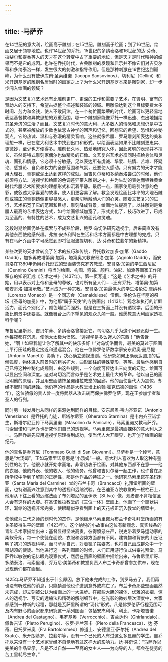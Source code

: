 ```yaml
---
---
---
```

title: ·马萨乔
---




在14世纪的意大利，绘画高于雕刻；在15世纪，雕刻高于绘画；到了16世纪，绘画又居于领导地位。也许14世纪的乔托、15世纪的多纳泰洛和16世纪的达·芬奇、拉斐尔和提香等人的天才在这个转变中占了重要的地位，但是天才是时代精神的结果而不是它的成因。也许在乔托时代，古典雕刻的发现和启示并不像它们对吉贝尔蒂和多纳泰洛一样，发生很大的刺激和指导作用。但是那种刺激在16世纪达到巅峰，为什么没有使伊库甫·圣索维诺（Iacopo Sansovinos）、切利尼（Cellini）和米开朗基罗的雕刻名居当时的画家之上？为什么米开朗基罗本来是雕刻家，却一步步闯入绘画的领域？

是因为文艺复兴艺术还有比雕刻更广、更深的工作和需要？艺术，在贤明、富有的赞助人的支持下，希望占据整个描述和装饰的领域。用雕像达到这个目标要费太多时间、劳力和金钱，使人不敢问津。在一个匆忙而繁荣的时代，绘画可以更轻易地表达基督教和异教思想的双重范围。哪一个雕刻家能像乔托一样迅速、杰出地描绘其圣芳济的生活？而且，文艺复兴时代的意大利，大多数人的情感和思想仍是中古式的，甚至被解放的少数也依恋古神学的回声和记忆，回想它的希望、恐惧和神秘观点，它的热诚、温和与弥漫的精灵音响。这些就像希腊、罗马雕刻所表达的美和理想一样，已在意大利艺术中找到出口和形式。以绘画表达如果不比雕刻更忠实、更微妙，至少也方便得多。雕刻长久地、热爱地研究人体，因此灵魂的表现并不擅长，虽然哥特式雕刻家偶尔也做精灵的石像。文艺复兴艺术必须同时描绘身体和灵魂、面孔和情感，它必须十分敏感，足以表达所有虔诚、挚爱、热情、苦难、怀疑论、感觉论、自负和权力的全部范围和气氛，还要使人感动。只有努力的天才才能用大理石、青铜或泥土达到这样的成就。当吉贝尔蒂和多纳泰洛尝试的时候，他们必须将方法、透视学和绘画的色调差异带入雕刻之中，并为生动的表达而牺牲黄金时代希腊艺术所要求的理想形式和沉着平静。最后一点，画家使用吸引注意的色彩，或叙述大家喜爱的故事，使人们更容易了解。教会发现绘画比冰冷的大理石雕刻或端庄的青铜铸像更容易感人，更亲切地触动人们的心灵。随着文艺复兴的进行，艺术拓宽了它的范围和目标，雕刻降成背景，绘画地位提高了。以往雕刻是希腊人最高的艺术表达方式，如今绘画领域加宽了，形式变化了，技巧改进了，已成为至高的、有特性的艺术，成为文艺复兴的面孔和灵魂。

这段时期绘画仍处在摸索与不成熟阶段，鲍罗·乌切洛研究透视学，后来简直没有其他东西使他感兴趣。弗拉·安杰利科在生活和艺术方面都是中古理想的完成。只有在马萨乔画中才可感觉到即将征服波提切利、达·芬奇和拉斐尔的新精神。

某些次要的天才曾转变了艺术的技巧和传统，乔托教过加多·加第（Gaddo Gaddi），加多再教塔第奥·加第，塔第奥又教安哥洛·加第（Agnolo Gaddi），而安哥洛在1380年仍用乔托形式的壁画装饰克罗齐教堂。安哥洛·加第的学生西尼尼（Cennino Cennini）将当时绘画、构图、嵌饰、颜料、油彩、加添等画家工作所积存的知识汇成《艺术之书》（1437年）。第一页写道：“这是《艺术之书》的开始，用以表示对上帝和圣母的尊敬，也对所有圣人们……还有乔托、塔第奥·加第和安哥洛·加第示敬。”艺术成为一种宗教。安哥洛·加第最伟大的学生洛伦佐·摩纳科（Lorenzo Monaco）是一个同志会（Camaldulese）僧侣。洛伦佐在华丽的祭坛《圣母的加冕》中，为他那“属于天使”的寺院画出（1413年）观念和执行的新鲜活力，面孔个别化了，颜色灿烂而强烈。但是在三折画上并没有透视学，后面的形象比前景中还要高。就像舞台上向下望见的观众头颅一般。谁愿教意大利画家透视科学呢？

布鲁尼里斯哥、吉贝尔蒂、多纳泰洛曾接近它。乌切洛几乎为这个问题贡献一生。他每夜都在沉思，使他太太极为愤怒。“透视学是多么迷人的东西！”他告诉她，“啊！如果我能让你了解其中的快乐多好！”对乌切洛而言，最美的莫过于图画上平行田畦的稳定接近和遥远混合。他在一位佛罗伦萨数学家安东尼奥·曼尼提（Antonio Manetti）协助下，决心确立透视法则。他研究如何正确表达圆顶的后倾弧度，物体进入前景时的粗劣扩大，曲形廊柱的特殊变形，等等。最后他感到自己已将这种神秘化成规则，由这些规则，一个向度可传达出三向度的幻觉，绘画可以显出空间和深度。这对乌切洛而言似乎是艺术史上最伟大的革命。他以自己的画证明他的原理，并且用壁画装饰圣诺维拉教堂的回廊。他的画使当代大为震惊，却经不起时间的磨蚀。他仍存的作品是大教堂墙上约翰·霍克伍德的画像（1436年），这位骄傲的贵人曾一度将武器从攻击转而保护佛罗伦萨，现在正参加学者和圣人的行列。

同时另一线发展也从同样的来源达到同样的目标。安东尼奥·韦内齐亚诺（Antonio Veneziano）是乔托的门徒，斯塔尔尼亚（Gherardo Starnina）是韦内齐亚诺学生，斯塔尔尼亚传下马索里诺（Masolino da Panicale），马索里诺又教马萨乔。马索里诺和马萨乔也研究他们自己的透视学。马索里诺是最初画裸体的意大利人之一。马萨乔最先应用透视学原理得到成功，使当代人大开眼界，也开创了绘画的新纪元。

他的真名是乔万尼（Tommaso Guidi di San Giovanni）。马萨乔是一个绰号，意思是“大汤姆”，正如马索里诺意思是“小汤姆”一般。意大利人喜欢为人取这种有鉴别性的名字。他很小就开始拿画笔，非常热衷于绘画，对其他东西都不在意——他的衣服、他的外表、他的收入、他的债务。他曾和吉贝尔蒂一起工作，也许曾在那所学校中学到了解剖的正确性，那是他作品的特征之一。他研究马索里诺在圣玛利亚（Santa Maria del Carmine）堂的布兰卡奇（Brancacci）礼拜堂所画的壁画，也特别高兴注意到其中的透视和远缩试验。在巴迪亚寺院教堂的一根柱石上，他用从下往上看的远缩法画了布列塔尼的圣伊沃（St.Ivo）像，观者都不肯相信圣人会有这样的大脚。在圣诺维拉教堂的《三位一体》壁画上，他画了一个筒状拱环，渐缩的透视非常完美，使眼睛似乎看到画上的天花板正沉入教堂的墙壁中。

使他成为三代之师的划时代的杰作，是他继承马索里诺为布兰卡奇礼拜堂所画的有关圣彼得生平的壁画（1423年）。这个纳税的小故事由这位有新观念、真实线条的青年艺术家描绘出来：基督显得坚决高贵，彼得愤怒庄严，税吏带着罗马运动家的柔软骨架，每一个使徒在面貌，衣服和姿势方面都有不同。建筑物和背景的山丘证明了初兴的透视科学。而马萨乔自己，对着镜子摆姿态，也将自己画成群众中一个带胡须的使徒。当他进行这一系列图画的时候，人们正用游行仪式供奉礼拜堂。马萨乔以敏锐的记忆眼光观察仪式，然后在回廊的壁画中描绘出来，布鲁尼里斯哥、多纳泰洛、马索里诺、乔万尼·美第奇和教堂负责人布兰卡奇都曾参加供奉，现在发现他们都在画里。

1425年马萨乔不知道出于什么原因，放下他未完成的工作，到罗马去了。我们再也没有听过他的消息，只能猜测他也许遭到意外或病亡了。布兰卡奇那些壁画虽然未完成，却立刻被公认为绘画上的一大进步。在那些大胆的裸体、优雅的衣褶、惊人的透视学、写实的远缩法和精确的解剖细节中，在光影的微妙层次深度中，大家都感到一种新的起程，那就是瓦萨里所谓的“现代”形式。凡是佛罗伦萨行程范围可及内有野心的画家都来研究这一系列图画：包括安杰利科、利比、卡斯塔吉诺（Andrea del Castagno）、韦罗基奥（Verrocchio）、吉兰达约（Ghirlandaio）、佩鲁吉诺（Pietro Perugino）、彼罗·弗兰茨卡（Piero della Francesca）、达·芬奇、巴托罗米奥（Fra Bartolommeo）修道士、安德里亚·萨尔托（Andrea del Srato）、米开朗基罗、拉斐尔等，没有一个已死的人有过这么多显赫的学生。自乔托以来没有一个艺术家曾经不自觉地有过这样大的影响力。达·芬奇说：“马萨乔以完美的作品显示，凡是不以自然——至高的女主人——为向导的人，都会在徒劳的苦工里耗尽生命。”